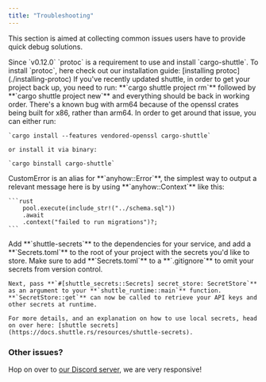 ```yaml
---
title: "Troubleshooting"
---
```


This section is aimed at collecting common issues users have to provide quick debug solutions.

<AccordionGroup>
  <Accordion title="I get an error about protoc not being installed, or protoc being the wrong version.">
    Since `v0.12.0` `protoc` is a requirement to use and install `cargo-shuttle`. To install `protoc`, here
    check out our installation guide: [installing protoc](./installing-protoc)
  </Accordion>
  <Accordion title="I've updated shuttle and my project isn't working anymore.">
    If you've recently updated shuttle, in order to get your project back up, you need to run:
    **`cargo shuttle project rm`** followed by
    **`cargo shuttle project new`** and everything should be back in working order.
  </Accordion>
  <Accordion title="I'm struggling to install shuttle on my M1/M2 Mac, what should I do?">
    There's a known bug with arm64 because of the openssl crates being built for x86, rather than arm64. In order to get around that issue, you can either run:

    `cargo install --features vendored-openssl cargo-shuttle`

    or install it via binary:

    `cargo binstall cargo-shuttle`
  </Accordion>
  <Accordion title="How can I return custom errors with shuttle?">
    CustomError is an alias for **`anyhow::Error`**, the simplest way to output a relevant message here is by using **`anyhow::Context`** like this:
    
    ```rust
        pool.execute(include_str!("../schema.sql"))
        .await
        .context("failed to run migrations")?;
    ```
  </Accordion>
  <Accordion title="How can I handle environment variables?">
    Add **`shuttle-secrets`** to the dependencies for your service, and add a **`Secrets.toml`** to the root of your project with the secrets you'd like to store. Make sure to add **`Secrets.toml`** to a **`.gitignore`** to omit your secrets from version control.

    Next, pass **`#[shuttle_secrets::Secrets] secret_store: SecretStore`** as an argument to your **`shuttle_runtime::main`** function. **`SecretStore::get`** can now be called to retrieve your API keys and other secrets at runtime.

    For more details, and an explanation on how to use local secrets, head on over here: [shuttle secrets](https://docs.shuttle.rs/resources/shuttle-secrets).
  </Accordion>
</AccordionGroup>

### Other issues?

Hop on over to [our Discord server](https://github.com/shuttle-hq/shuttle), we are very responsive!
